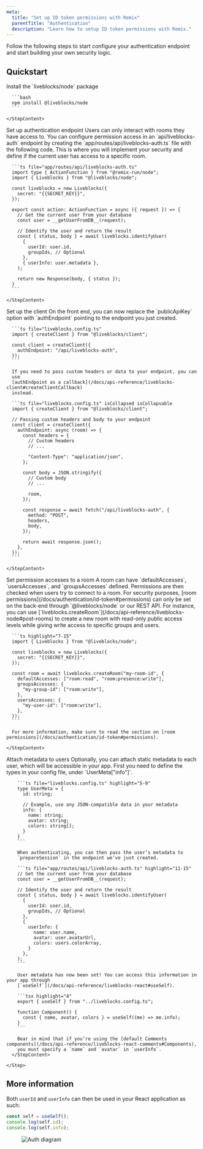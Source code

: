 ```yaml
---
meta:
  title: "Set up ID token permissions with Remix"
  parentTitle: "Authentication"
  description: "Learn how to setup ID token permissions with Remix."
---
```


Follow the following steps to start configure your authentication endpoint and
start building your own security logic.

## Quickstart

<Steps>
  <Step>
    <StepTitle>Install the `liveblocks/node` package</StepTitle>
    <StepContent>

      ```bash
      npm install @liveblocks/node
      ```

    </StepContent>

  </Step>
  <Step>
    <StepTitle>Set up authentication endpoint</StepTitle>
    <StepContent>
      Users can only interact with rooms they have access to. You can
      configure permission access in an `api/liveblocks-auth` endpoint by
      creating the `app/routes/api/liveblocks-auth.ts` file with the
      following code. This is where you will implement your security and
      define if the current user has access to a specific room.

      ```ts file="app/routes/api/liveblocks-auth.ts"
      import type { ActionFunction } from "@remix-run/node";
      import { Liveblocks } from "@liveblocks/node";

      const liveblocks = new Liveblocks({
        secret: "{{SECRET_KEY}}",
      });

      export const action: ActionFunction = async ({ request }) => {
        // Get the current user from your database
        const user = __getUserFromDB__(request);

        // Identify the user and return the result
        const { status, body } = await liveblocks.identifyUser(
          {
            userId: user.id,
            groupIds, // Optional
          },
          { userInfo: user.metadata },
        );

        return new Response(body, { status });
      }
      ```

    </StepContent>

  </Step>
  <Step>
    <StepTitle>Set up the client</StepTitle>
    <StepContent>
      On the front end, you can now replace the `publicApiKey`
      option with `authEndpoint` pointing to the endpoint you
      just created.

      ```ts file="liveblocks.config.ts"
      import { createClient } from "@liveblocks/client";

      const client = createClient({
        authEndpoint: "/api/liveblocks-auth",
      });
      ```

      If you need to pass custom headers or data to your endpoint, you can
      use
      [authEndpoint as a callback](/docs/api-reference/liveblocks-client#createClientCallback)
      instead.

      ```ts file="liveblocks.config.ts" isCollapsed isCollapsable
      import { createClient } from "@liveblocks/client";

      // Passing custom headers and body to your endpoint
      const client = createClient({
        authEndpoint: async (room) => {
          const headers = {
            // Custom headers
            // ...

            "Content-Type": "application/json",
          };

          const body = JSON.stringify({
            // Custom body
            // ...

            room,
          });

          const response = await fetch("/api/liveblocks-auth", {
            method: "POST",
            headers,
            body,
          });

          return await response.json();
        },
      });
      ```

    </StepContent>

  </Step>
  <Step>
    <StepTitle>Set permission accesses to a room</StepTitle>
    <StepContent>
      A room can have `defaultAccesses`, `usersAccesses`, and `groupsAccesses` defined.
      Permissions are then checked when users try to connect to a room. For security purposes,
      [room permissions](/docs/authentication/id-token#permissions) can only be set on the back-end through `@liveblocks/node` or our REST API.
      For instance, you can use [`liveblocks.createRoom`](/docs/api-reference/liveblocks-node#post-rooms)
      to create a new room with read-only public access levels while giving write access to specific groups and users.

      ```ts highlight="7-15"
      import { Liveblocks } from "@liveblocks/node";

      const liveblocks = new Liveblocks({
        secret: "{{SECRET_KEY}}",
      });

      const room = await liveblocks.createRoom("my-room-id", {
        defaultAccesses: ["room:read", "room:presence:write"],
        groupsAccesses: {
          "my-group-id": ["room:write"],
        },
        usersAccesses: {
          "my-user-id": ["room:write"],
        },
      });
      ```

      For more information, make sure to read the section on [room permissions](/docs/authentication/id-token#permissions).

    </StepContent>

  </Step>
  <Step lastStep>
    <StepTitle>Attach metadata to users</StepTitle>
      <StepContent>
        Optionally, you can attach static metadata to each user, which will
        be accessible in your app. First you need to define the types in
        your config file, under `UserMeta["info"]`.

        ```ts file="liveblocks.config.ts" highlight="5-9"
        type UserMeta = {
          id: string;

          // Example, use any JSON-compatible data in your metadata
          info: {
            name: string;
            avatar: string;
            colors: string[];
          }
        }
        ```

        When authenticating, you can then pass the user’s metadata to
        `prepareSession` in the endpoint we’ve just created.

        ```ts file="app/routes/api/liveblocks-auth.ts" highlight="11-15"
        // Get the current user from your database
        const user = __getUserFromDB__(request);

        // Identify the user and return the result
        const { status, body } = await liveblocks.identifyUser(
          {
            userId: user.id,
            groupIds, // Optional
          },
          {
            userInfo: {
              name: user.name,
              avatar: user.avatarUrl,
              colors: users.colorArray,
            }
          },
        );
        ```

        User metadata has now been set! You can access this information in your app through
        [`useSelf`](/docs/api-reference/liveblocks-react#useSelf).

        ```tsx highlight="4"
        export { useSelf } from "../liveblocks.config.ts";

        function Component() {
          const { name, avatar, colors } = useSelf((me) => me.info);
        }
        ```

        Bear in mind that if you’re using the [default Comments components](/docs/api-reference/liveblocks-react-comments#Components),
        you must specify a `name` and `avatar` in `userInfo`.
      </StepContent>

    </Step>

</Steps>

## More information

Both `userId` and `userInfo` can then be used in your React application as such:

```ts
const self = useSelf();
console.log(self.id);
console.log(self.info);
```

<Figure>
  <Image
    src="/assets/id-token-auth-diagram.png"
    alt="Auth diagram"
    width={768}
    height={576}
  />
</Figure>
